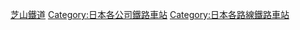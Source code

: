 [[Category:芝山鐵道|]]
[[Category:日本各公司鐵路車站|Category:日本各公司鐵路車站]]
[[Category:日本各路線鐵路車站|Category:日本各路線鐵路車站]]
{{DEFAULTSORT:Shibayama}}